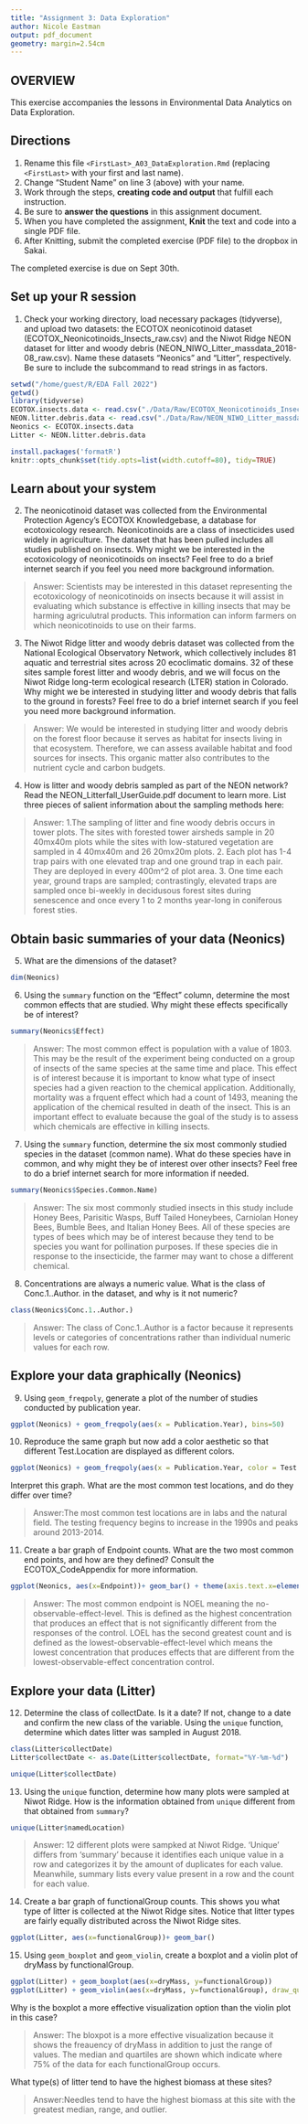 ```yaml
---
title: "Assignment 3: Data Exploration"
author: Nicole Eastman
output: pdf_document
geometry: margin=2.54cm
---
```


## OVERVIEW

This exercise accompanies the lessons in Environmental Data Analytics on Data Exploration.

## Directions

1.  Rename this file `<FirstLast>_A03_DataExploration.Rmd` (replacing `<FirstLast>` with your first and last name).
2.  Change "Student Name" on line 3 (above) with your name.
3.  Work through the steps, **creating code and output** that fulfill each instruction.
4.  Be sure to **answer the questions** in this assignment document.
5.  When you have completed the assignment, **Knit** the text and code into a single PDF file.
6.  After Knitting, submit the completed exercise (PDF file) to the dropbox in Sakai.

The completed exercise is due on Sept 30th.

## Set up your R session

1.  Check your working directory, load necessary packages (tidyverse), and upload two datasets: the ECOTOX neonicotinoid dataset (ECOTOX_Neonicotinoids_Insects_raw.csv) and the Niwot Ridge NEON dataset for litter and woody debris (NEON_NIWO_Litter_massdata_2018-08_raw.csv). Name these datasets "Neonics" and "Litter", respectively. Be sure to include the subcommand to read strings in as factors.

```r
setwd("/home/guest/R/EDA Fall 2022")
getwd()
library(tidyverse)
ECOTOX.insects.data <- read.csv("./Data/Raw/ECOTOX_Neonicotinoids_Insects_raw.csv", stringsAsFactors = TRUE)
NEON.litter.debris.data <- read.csv("./Data/Raw/NEON_NIWO_Litter_massdata_2018-08_raw.csv", stringsAsFactors = TRUE)
Neonics <- ECOTOX.insects.data
Litter <- NEON.litter.debris.data

```
```r
install.packages('formatR')
knitr::opts_chunk$set(tidy.opts=list(width.cutoff=80), tidy=TRUE)

```


## Learn about your system

2.  The neonicotinoid dataset was collected from the Environmental Protection Agency's ECOTOX Knowledgebase, a database for ecotoxicology research. Neonicotinoids are a class of insecticides used widely in agriculture. The dataset that has been pulled includes all studies published on insects. Why might we be interested in the ecotoxicology of neonicotinoids on insects? Feel free to do a brief internet search if you feel you need more background information.

> Answer: Scientists may be interested in this dataset representing the ecotoxicology of neonicotinoids on insects because it will assist in evaluating which substance is effective in killing insects that may be harming agriculutral products. This information can inform farmers on which neonicotinoids to use on their farms.

3.  The Niwot Ridge litter and woody debris dataset was collected from the National Ecological Observatory Network, which collectively includes 81 aquatic and terrestrial sites across 20 ecoclimatic domains. 32 of these sites sample forest litter and woody debris, and we will focus on the Niwot Ridge long-term ecological research (LTER) station in Colorado. Why might we be interested in studying litter and woody debris that falls to the ground in forests? Feel free to do a brief internet search if you feel you need more background information.

> Answer: We would be interested in studying litter and woody debris on the forest floor because it serves as habitat for insects living in that ecosystem. Therefore, we can assess available habitat and food sources for insects. This organic matter also contributes to the nutrient cycle and carbon budgets.

4.  How is litter and woody debris sampled as part of the NEON network? Read the NEON_Litterfall_UserGuide.pdf document to learn more. List three pieces of salient information about the sampling methods here:

> Answer: 
 1.The sampling of litter and fine woody debris occurs in tower plots. The sites with forested tower airsheds sample in 20 40mx40m plots while the sites with low-statured vegetation are sampled in 4 40mx40m and 26 20mx20m plots.
 2. Each plot has 1-4 trap pairs with one elevated trap and one ground trap in each pair. They are deployed in every 400m^2 of plot area.
 3. One time each year, ground traps are sampled; contrastingly, elevated traps are sampled once bi-weekly in decidusous forest sites during senescence and once every 1 to 2 months year-long in coniferous forest sties.

## Obtain basic summaries of your data (Neonics)

5.  What are the dimensions of the dataset?

```r
dim(Neonics)

```

6.  Using the `summary` function on the "Effect" column, determine the most common effects that are studied. Why might these effects specifically be of interest?

```r
summary(Neonics$Effect)

```

> Answer: The most common effect is population with a value of 1803. This may be the result of the experiment being conducted on a group of insects of the same species at the same time and place. This effect is of interest because it is important to know what type of insect species had a given reaction to the chemical application. Additionally, mortality was a frquent effect which had a count of 1493, meaning the application of the chemical resulted in death of the insect. This is an important effect to evaluate because the goal of the study is to assess which chemicals are effective in killing insects. 

7.  Using the `summary` function, determine the six most commonly studied species in the dataset (common name). What do these species have in common, and why might they be of interest over other insects? Feel free to do a brief internet search for more information if needed.

```r
summary(Neonics$Species.Common.Name)

```

> Answer: The six most commonly studied insects in this study include Honey Bees, Parisitic Wasps, Buff Tailed Honeybees, Carniolan Honey Bees, Bumble Bees, and Italian Honey Bees. All of these species are types of bees which may be of interest because they tend to be species you want for pollination purposes. If these species die in response to the insecticide, the farmer may want to chose a different chemical.

8.  Concentrations are always a numeric value. What is the class of Conc.1..Author. in the dataset, and why is it not numeric?

```r
class(Neonics$Conc.1..Author.)

```

> Answer: The class of Conc.1..Author is a factor because it represents levels or categories of concentrations rather than individual numeric values for each row. 

## Explore your data graphically (Neonics)

9.  Using `geom_freqpoly`, generate a plot of the number of studies conducted by publication year.

```r
ggplot(Neonics) + geom_freqpoly(aes(x = Publication.Year), bins=50)

```

10. Reproduce the same graph but now add a color aesthetic so that different Test.Location are displayed as different colors.

```r
ggplot(Neonics) + geom_freqpoly(aes(x = Publication.Year, color = Test.Location), bins = 25)

```

Interpret this graph. What are the most common test locations, and do they differ over time?

> Answer:The most common test locations are in labs and the natural field. The testing frequency begins to increase in the 1990s and peaks around 2013-2014.

11. Create a bar graph of Endpoint counts. What are the two most common end points, and how are they defined? Consult the ECOTOX_CodeAppendix for more information.

```r
ggplot(Neonics, aes(x=Endpoint))+ geom_bar() + theme(axis.text.x=element_text(angle=90))

```

> Answer: The  most common endpoint is NOEL meaning the no-observable-effect-level. This is defined as the highest concentration that produces an effect that is not significantly different from the responses of the control. LOEL has the second greatest count and is defined as the lowest-observable-effect-level which means the lowest concentration that produces effects that are different from the lowest-observable-effect concentration control.
 
## Explore your data (Litter)

12. Determine the class of collectDate. Is it a date? If not, change to a date and confirm the new class of the variable. Using the `unique` function, determine which dates litter was sampled in August 2018.

```r
class(Litter$collectDate) 
Litter$collectDate <- as.Date(Litter$collectDate, format="%Y-%m-%d")

unique(Litter$collectDate)

```

13. Using the `unique` function, determine how many plots were sampled at Niwot Ridge. How is the information obtained from `unique` different from that obtained from `summary`?

```r
unique(Litter$namedLocation)

```

> Answer: 12 different plots were sampked at Niwot Ridge. 'Unique' differs from 'summary' because it identifies each unique value in a row and categorizes it by the amount of duplicates for each value. Meanwhile, summary lists every value present in a row and the count for each value. 

14. Create a bar graph of functionalGroup counts. This shows you what type of litter is collected at the Niwot Ridge sites. Notice that litter types are fairly equally distributed across the Niwot Ridge sites.

```r
ggplot(Litter, aes(x=functionalGroup))+ geom_bar()

```

15. Using `geom_boxplot` and `geom_violin`, create a boxplot and a violin plot of dryMass by functionalGroup.

```r
ggplot(Litter) + geom_boxplot(aes(x=dryMass, y=functionalGroup))
ggplot(Litter) + geom_violin(aes(x=dryMass, y=functionalGroup), draw_quantiles= c(0.25,0.5,0.75))

```

Why is the boxplot a more effective visualization option than the violin plot in this case?

> Answer: The bloxpot is a more effective visualization because it shows the freauency of dryMass in addition to just the range of values. The median and quartiles are shown which indicate where 75% of the data for each functionalGroup occurs. 

What type(s) of litter tend to have the highest biomass at these sites?

> Answer:Needles tend to have the highest biomass at this site with the greatest median, range, and outlier.

